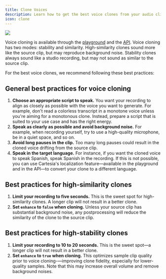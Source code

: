 ```yaml
---
title: Clone Voices
description: Learn how to get the best voice clones from your audio clips.
icon: clone
---
```

<Frame background="subtle">
  <img src="/assets/images/clone.png" />
</Frame>

Voice cloning is available through the [playground](https://play.cartesia.ai) and the [API](/2024-06-10/api-reference/voices/clone). Voice cloning has two modes: stability and similarity. High-similarity clones sound more like the source clip, but may reproduce background noise. Stability clones always sound like a studio recording, but may not sound as similar to the source clip.

For the best voice clones, we recommend following these best practices:

## General best practices for voice cloning

1. **Choose an appropriate script to speak.** You want your recording to align as closely as possible with the voice you want to generate. For example, don't read a colorless transcript in a monotone voice unless you're aiming for a monotonous clone. Instead, prepare a script that is suited to your use case and has the right energy.
2. **Speak as clearly as possible and avoid background noise.** For example, when recording yourself, try to use a high-quality microphone, be in a quiet space, and so on.
3. **Avoid long pauses in the clip.** Too many long pauses could result in the cloned voice drifting from the source clip.
4. **Speak in the target language.** For instance, if you want the cloned voice to speak Spanish, speak Spanish in the recording. If this is not possible, you can use Cartesia's localization feature—available in the playground and in the API—to convert your clone to a different language.

## Best practices for high-similarity clones

1. **Limit your recording to five seconds.** This is the sweet spot for high-similarity clones. A longer clip will not result in a better clone.
2. **Set `enhance` to `false` when cloning.** Unless your source clip has substantial background noise, any postprocessing will reduce the similarity of the clone to the source clip.

## Best practices for high-stability clones

1. **Limit your recording to 10 to 20 seconds.** This is the sweet spot—a longer clip will not result in a better clone.
2. **Set `enhance` to `true` when cloning.** This optimizes sample clip quality prior to voice cloning-—improving clone fidelity, especially for lower-quality samples. Note that this may increase overall volume and remove background noises.
